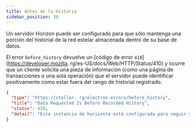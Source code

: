 ```yaml
---
title: Antes de la Historia
sidebar_position: 30
---
```



Un servidor Horizon puede ser configurado para que sólo mantenga una porción del historial de la red estelar almacenada dentro de su base de datos.

El error `before_history` devuelve un [código de error `410`](https://developer.mozilla. rg/es-US/docs/Web/HTTP/Status/410) y ocurre que un cliente solicita una pieza de información (como una página de transacciones o una sola operación) que el servidor puede identificar positivamente como estar fuera del rango de historial registrado.

<ExampleResponse title="Example Response for a 'Before History' Status Code">

```json
{
  "type": "https://stellar. rg/electron-errors/before_history",
  "title": "Data Requested Is Before Recorded History",
  "status": 410,
  "detail": "Esta instancia de horizonte está configurada para seguir sólo una porción del historial más reciente de la red estelar. Esta solicitud está pidiendo resultados antes de la historia registrada conocida por esta instancia de horizonte."
}
```

</ExampleResponse>

